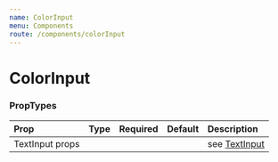 ```yaml
---
name: ColorInput
menu: Components
route: /components/colorInput
---
```



# ColorInput

<Playground>
    <ColorInput defaultValue="#663399" size={Size.SMALL} mr={6} />
    <ColorInput defaultValue="#663399" size={Size.MEDIUM} mr={6} />
    <ColorInput defaultValue="#663399" size={Size.LARGE} />
</Playground>


### PropTypes

| Prop | Type | Required | Default | Description |
|:-----|:-----|:---------|:--------|:------------|
| TextInput props | | | | see [TextInput](/components/textInput) |
